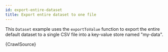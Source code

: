 ```yaml
---
id: export-entire-dataset
title: Export entire dataset to one file
---
```



This `Dataset` example uses the `exportToValue` function to export the entire default dataset to a single CSV file into a key-value store named "my-data".

<CodeBlock className="language-js">
	{CrawlSource}
</CodeBlock>